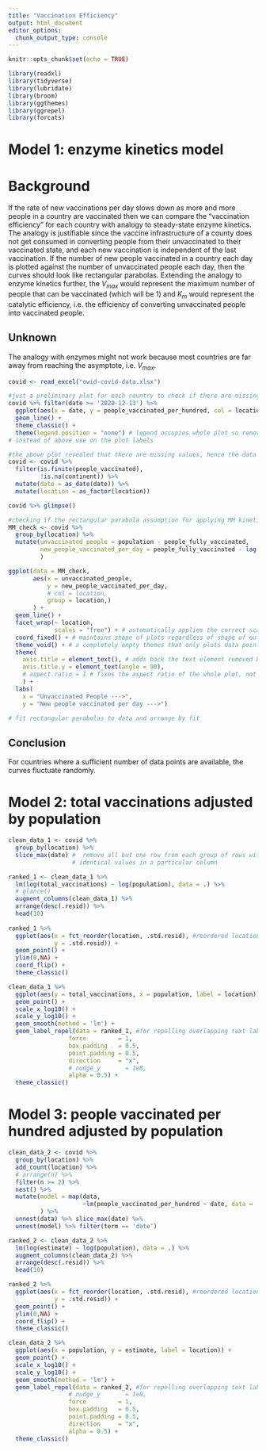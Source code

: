 ```yaml
---
title: "Vaccination Efficiency"
output: html_document
editor_options: 
  chunk_output_type: console
---
```


```r
knitr::opts_chunk$set(echo = TRUE)
```

```r
library(readxl)
library(tidyverse)
library(lubridate)
library(broom)
library(ggthemes)
library(ggrepel)
library(forcats)
```

# Model 1: enzyme kinetics model

# Background

If the rate of new vaccinations per day slows down as more and more people in a country are vaccinated then we can compare the "vaccination efficiency" for each country with analogy to steady-state enzyme kinetics.
The analogy is justifiable since the vaccine infrastructure of a county does not get consumed in converting people from their unvaccinated to their vaccinated state, and each new vaccination is independent of the last vaccination.
If the number of new people vaccinated in a country each day is plotted against the number of unvaccinated people each day, then the curves should look like rectangular parabolas.
Extending the analogy to enzyme kinetics further, the $V_{max}$ would represent the maximum number of people that can be vaccinated (which will be 1) and $K_m$ would represent the catalytic efficiency, i.e. the efficiency of converting unvaccinated people into vaccinated people.

## Unknown

The analogy with enzymes might not work because most countries are far away from reaching the asymptote, i.e. $V_{max}$.

```r
covid <- read_excel("owid-covid-data.xlsx")

#just a preliminary plot for each country to check if there are missing values
covid %>% filter(date >= '2020-12-13') %>% 
  ggplot(aes(x = date, y = people_vaccinated_per_hundred, col = location, group = location)) +
  geom_line() +
  theme_classic() +
  theme(legend.position = "none") # legend occupies whole plot so removing it
# instead of above use on the plot labels 

#the above plot revealed that there are missing values, hence the data was cleaned
covid <- covid %>% 
  filter(is.finite(people_vaccinated),
         !is.na(continent)) %>% 
  mutate(date = as_date(date)) %>% 
  mutate(location = as_factor(location))

covid %>% glimpse()
```

```r
#checking if the rectangular parabola assumption for applying MM kinetics is met
MM_check <- covid %>% 
  group_by(location) %>% 
  mutate(unvaccinated_people = population - people_fully_vaccinated, 
         new_people_vaccinated_per_day = people_fully_vaccinated - lag(people_vaccinated)
         )

ggplot(data = MM_check, 
       aes(x = unvaccinated_people, 
           y = new_people_vaccinated_per_day,
           # col = location, 
           group = location,)
       ) +
  geom_line() +
  facet_wrap(~ location, 
             scales = "free") + # automatically applies the correct scale to each facet
  coord_fixed() + # maintains shape of plots regardless of shape of output device
  theme_void() + # a completely empty themes that only plots data points
  theme(
    axis.title = element_text(), # adds back the text element removed by theme_void()
    axis.title.y = element_text(angle = 90),
    # aspect.ratio = 1 # fixes the aspect ratio of the whole plot, not just facets
    ) +
  labs(
    x = "Unvaccinated People --->",
    y = "New people vaccinated per day --->")

# fit rectangular parabolas to data and arrange by fit
```

## Conclusion

For countries where a sufficient number of data points are available, the curves fluctuate randomly.

# Model 2: total vaccinations adjusted by population

```r
clean_data_1 <- covid %>% 
  group_by(location) %>%
  slice_max(date) #  remove all but one row from each group of rows with 
                  # identical values in a particular column

ranked_1 <- clean_data_1 %>% 
  lm(log(total_vaccinations) ~ log(population), data = .) %>% 
  # glance()
  augment_columns(clean_data_1) %>% 
  arrange(desc(.resid)) %>% 
  head(10)
  
ranked_1 %>% 
  ggplot(aes(x = fct_reorder(location, .std.resid), #reordered location by .std.resid
             y = .std.resid)) +
  geom_point() +
  ylim(0,NA) +
  coord_flip() +
  theme_classic()

clean_data_1 %>% 
  ggplot(aes(y = total_vaccinations, x = population, label = location)) + 
  geom_point() +
  scale_x_log10() +
  scale_y_log10() +
  geom_smooth(method = 'lm') +
  geom_label_repel(data = ranked_1, #for repelling overlapping text labels away from each other
                 force         = 1,
                 box.padding   = 0.5,
                 point.padding = 0.5,
                 direction     = "x",
                 # nudge_y       = 1e8,
                 alpha = 0.5) +
  theme_classic()

```

# Model 3: people vaccinated per hundred adjusted by population

```r
clean_data_2 <- covid %>% 
  group_by(location) %>%
  add_count(location) %>% 
  # arrange(n) %>% 
  filter(n >= 2) %>% 
  nest() %>% 
  mutate(model = map(data, 
                     ~lm(people_vaccinated_per_hundred ~ date, data = .) %>% tidy)
         ) %>% 
  unnest(data) %>% slice_max(date) %>% 
  unnest(model) %>% filter(term == 'date')

ranked_2 <- clean_data_2 %>%
  lm(log(estimate) ~ log(population), data = .) %>% 
  augment_columns(clean_data_2) %>% 
  arrange(desc(.resid)) %>% 
  head(10) 

ranked_2 %>% 
  ggplot(aes(x = fct_reorder(location, .std.resid), #reordered location by .std.resid
             y = .std.resid)) +
  geom_point() +
  ylim(0,NA) +
  coord_flip() +
  theme_classic()

clean_data_2 %>% 
  ggplot(aes(x = population, y = estimate, label = location)) +
  geom_point() +
  scale_x_log10() +
  scale_y_log10() +
  geom_smooth(method = 'lm') + 
  geom_label_repel(data = ranked_2, #for repelling overlapping text labels away from each other
                 # nudge_y       = 1e8,
                 force         = 1,
                 box.padding   = 0.5,
                 point.padding = 0.5,
                 direction     = "x",
                 alpha = 0.5) + 
  theme_classic()
```
